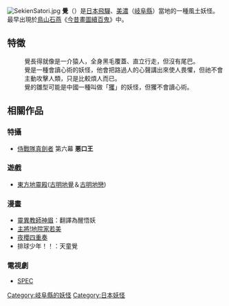 [[File:SekienSatori.jpg|right]]
'''覺'''（{{lang|ja|覚 さとり}}）是[[日本|日本]][[飛驒|飛驒]]、[[美濃國|美濃]]（[[岐阜縣|岐阜縣]]）當地的一種風土妖怪。最早出現於[[鳥山石燕|鳥山石燕]]《[[今昔畫圖續百鬼|今昔畫圖續百鬼]]》中。

== 特徵 ==
: 覺長得就像是一介猿人，全身黑毛覆蓋、直立行走，但沒有尾巴。
: 覺是一種會讀心術的妖怪，他會把路過人的心聲講出來使人畏懼，但祂不會主動攻擊人類，只是比較煩人而已。
: 覺的雛型可能是中國一種叫做「[[攫猿|玃]]」的妖怪，但玃不會讀心術。

== 相關作品 ==
=== 特攝 ===
* [[侍戰隊真劍者|侍戰隊真劍者]] 第六幕 '''悪口王'''

=== 遊戲 ===
* [[東方地靈殿|東方地靈殿]]([[古明地覺|古明地覺]]＆[[古明地戀|古明地戀]])

=== 漫畫 ===
* [[靈異教師神眉|靈異教師神眉]]：翻譯為醒悟妖
* [[主將!地院家若美|主將!地院家若美]]
* [[夜櫻四重奏|夜櫻四重奏]]
* 排球少年！！：天童覺

=== 電視劇 ===
* [[SPEC|SPEC]]

{{Myth-stub}}
{{DEFAULTSORT:覺}}
[[Category:岐阜縣的妖怪|Category:岐阜縣的妖怪]]
[[Category:日本妖怪|Category:日本妖怪]]